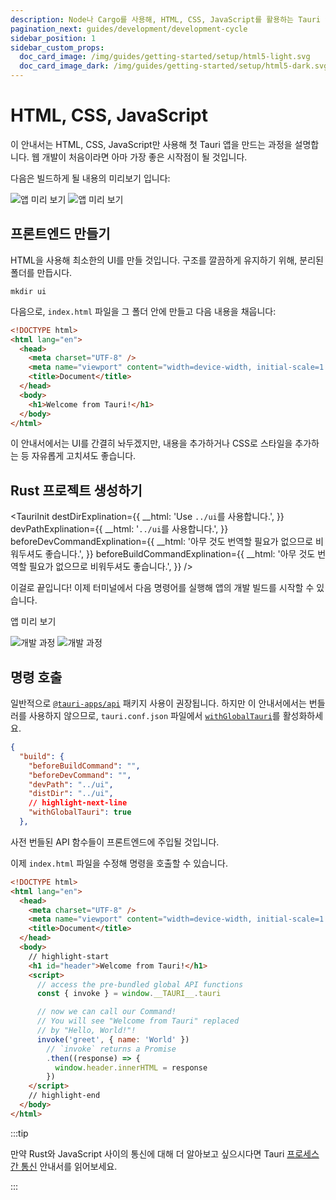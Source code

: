 ```yaml
---
description: Node나 Cargo를 사용해, HTML, CSS, JavaScript를 활용하는 Tauri 앱 구축하기
pagination_next: guides/development/development-cycle
sidebar_position: 1
sidebar_custom_props:
  doc_card_image: /img/guides/getting-started/setup/html5-light.svg
  doc_card_image_dark: /img/guides/getting-started/setup/html5-dark.svg
---
```



# HTML, CSS, JavaScript

이 안내서는 HTML, CSS, JavaScript만 사용해 첫 Tauri 앱을 만드는 과정을 설명합니다. 웹 개발이 처음이라면 아마 가장 좋은 시작점이 될 것입니다.

<Intro />
<CreateTauriAppGuide />

다음은 빌드하게 될 내용의 미리보기 입니다:

![앱 미리 보기](/img/guides/getting-started/setup/html-css-js/html-css-js-light.png#gh-light-mode-only) ![앱 미리 보기](/img/guides/getting-started/setup/html-css-js/html-css-js-dark.png#gh-dark-mode-only)

## 프론트엔드 만들기

HTML을 사용해 최소한의 UI를 만들 것입니다. 구조를 깔끔하게 유지하기 위해, 분리된 폴더를 만듭시다.

```shell
mkdir ui
```

다음으로, `index.html` 파일을 그 폴더 안에 만들고 다음 내용을 채웁니다:

```html title=index.html
<!DOCTYPE html>
<html lang="en">
  <head>
    <meta charset="UTF-8" />
    <meta name="viewport" content="width=device-width, initial-scale=1.0" />
    <title>Document</title>
  </head>
  <body>
    <h1>Welcome from Tauri!</h1>
  </body>
</html>
```

이 안내서에서는 UI를 간결히 놔두겠지만, 내용을 추가하거나 CSS로 스타일을 추가하는 등 자유롭게 고치셔도 좋습니다.

## Rust 프로젝트 생성하기

<TauriInit destDirExplination={{ __html: 'Use <code>../ui</code>를 사용합니다.', }} devPathExplination={{ __html: '<code>../ui</code>를 사용합니다.', }} beforeDevCommandExplination={{ __html: '아무 것도 번역할 필요가 없으므로 비워두셔도 좋습니다.', }} beforeBuildCommandExplination={{ __html: '아무 것도 번역할 필요가 없으므로 비워두셔도 좋습니다.', }} />

이걸로 끝입니다! 이제 터미널에서 다음 명령어를 실행해 앱의 개발 빌드를 시작할 수 있습니다.

<Command name="dev" />

앱 미리 보기

![개발 과정](/img/guides/getting-started/setup/html-css-js/html-css-js-dev-light.png#gh-light-mode-only) ![개발 과정](/img/guides/getting-started/setup/html-css-js/html-css-js-dev-dark.png#gh-dark-mode-only)

## 명령 호출

<Commands />

일반적으로 [`@tauri-apps/api`][] 패키지 사용이 권장됩니다. 하지만 이 안내서에서는 번들러를 사용하지 않으므로, `tauri.conf.json` 파일에서 [`withGlobalTauri`][]를 활성화하세요.

```json title=tauri.conf.json
{
  "build": {
    "beforeBuildCommand": "",
    "beforeDevCommand": "",
    "devPath": "../ui",
    "distDir": "../ui",
    // highlight-next-line
    "withGlobalTauri": true
  },
```

사전 번들된 API 함수들이 프론트엔드에 주입될 것입니다.

이제 `index.html` 파일을 수정해 명령을 호출할 수 있습니다.

```html title=index.html
<!DOCTYPE html>
<html lang="en">
  <head>
    <meta charset="UTF-8" />
    <meta name="viewport" content="width=device-width, initial-scale=1.0" />
    <title>Document</title>
  </head>
  <body>
    // highlight-start
    <h1 id="header">Welcome from Tauri!</h1>
    <script>
      // access the pre-bundled global API functions
      const { invoke } = window.__TAURI__.tauri

      // now we can call our Command!
      // You will see "Welcome from Tauri" replaced
      // by "Hello, World!"!
      invoke('greet', { name: 'World' })
        // `invoke` returns a Promise
        .then((response) => {
          window.header.innerHTML = response
        })
    </script>
    // highlight-end
  </body>
</html>
```

:::tip

만약 Rust와 JavaScript 사이의 통신에 대해 더 알아보고 싶으시다면 Tauri [프로세스 간 통신][inter-process-communication] 안내서를 읽어보세요.

:::

[inter-process-communication]: ../../../references/architecture/inter-process-communication/readme.md
[`withGlobalTauri`]: ../../../api/config.md#buildconfig.withglobaltauri
[`@tauri-apps/api`]: ../../../api/js/
